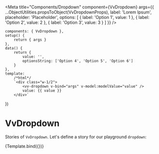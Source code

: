
<Meta
	title="Components/Dropdown"
	component={VvDropdown}
	args={{
		...ObjectUtilities.propsToObject(VvDropdownProps),
		label: 'Lorem Ipsum',
		placeholder: 'Placeholder',
		options: [
			{
				label: 'Option 1',
				value: 1
			},
			{
				label: 'Option 2',
				value: 2
			},
			{
				label: 'Option 3',
				value: 3
			}
		]
	}}
/>

	components: { VvDropdown },
	setup() {
		return { args }
	},
	data() {
		return {
			value: '',
			optionsString: ['Option 4', 'Option 5', 'Option 6']
		}
	},
	template:
		/*html*/
		`<div class="w-1/2">
            <vv-dropdown v-bind="args" v-model:modelValue="value" />
			value: {{ value }}
        </div>`
})

# VvDropdown

Stories of `VvDropdown`.
Let's define a story for our playground `dropdown`:

<Canvas>
	<Story name="vv-dropdown">{Template.bind({})}</Story>
</Canvas>
